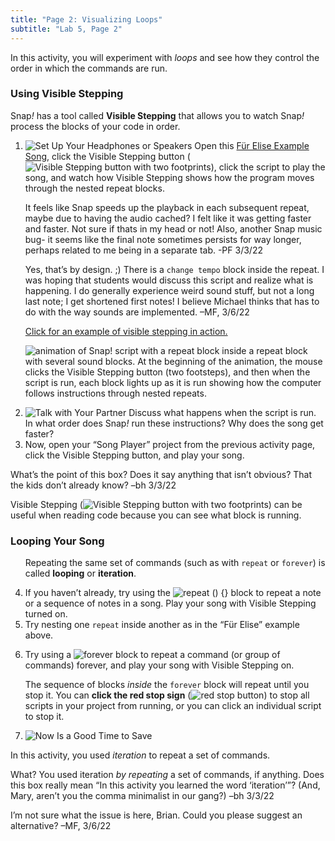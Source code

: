 ```yaml
---
title: "Page 2: Visualizing Loops"
subtitle: "Lab 5, Page 2"
---
```


::: learn
In this activity, you will experiment with <em>loops</em> and see how they control the order in which the commands are run.
:::

<h3>Using Visible Stepping</h3>

<p>Snap<em>!</em> has a tool called <strong>Visible Stepping</strong> that allows you to watch Snap<em>!</em> process the blocks of your code in order.</p>

::: forYouToDo
<ol>

<li>

<img src="/img/icons/headphones.png" title="Set Up Your Headphones or Speakers" alt="Set Up Your Headphones or Speakers" class="imageRight"/> Open this <a class="js-run snap-project" href="/prog/lab-5/sample-song-player-fur-elise.xml" title="Sample Song Player - Snap! project" target="_blank">Für Elise Example Song</a>, click the Visible Stepping button (<img src="/img/2-complexity/visible-stepping.png" title="Visible Stepping button with two footprints" alt="Visible Stepping button with two footprints" class="inline nopadtb"/>), click the script to play the song, and watch how Visible Stepping shows how the program moves through the nested repeat blocks.<br />

::: todo
<p>It feels like Snap speeds up the playback in each subsequent repeat, maybe due to having the audio cached? I felt like it was getting faster and faster. Not sure if thats in my head or not! Also, another Snap music bug- it seems like the final note sometimes persists for way longer, perhaps related to me being in a separate tab. -PF 3/3/22</p>

<p>Yes, that's by design. ;) There is a <code>change tempo</code> block inside the repeat. I was hoping that students would discuss this script and realize what is happening. I do generally experience weird sound stuff, but not a long last note; I get shortened first notes! I believe Michael thinks that has to do with the way sounds are implemented. --MF, 3/6/22</p>
:::

::: endnote
<p><a href="#hint-visible-stepping" data-toggle="collapse" title="Click for an example of visible stepping in action.">Click for an example of visible stepping in action.</a></p>

::: {#hint-visible-stepping .collapse}
<img src="/img/U2/lab01/sample-song-player-fur-elise.gif" title="animation of Snap! script with a repeat block inside a repeat block with several sound blocks. At the beginning of the animation, the mouse clicks the Visible Stepping button (two footsteps), and then when the script is run, each block lights up as it is run showing how the computer follows instructions through nested repeats." alt="animation of Snap! script with a repeat block inside a repeat block with several sound blocks. At the beginning of the animation, the mouse clicks the Visible Stepping button (two footsteps), and then when the script is run, each block lights up as it is run showing how the computer follows instructions through nested repeats." class="indent"/>
:::
:::

</li>

<li><img src="/img/icons/talk-with-your-partner.png" title="Talk with Your Partner" alt="Talk with Your Partner" class="imageRight"/> Discuss what happens when the script is run. In what order does Snap<em>!</em> run these instructions? Why does the song get faster?</li>

<li>Now, open your "Song Player" project from the previous activity page, click the Visible Stepping button, and play your song.</li>

</ol>
:::

::: endnote
::: todo
What's the point of this box? Does it say anything that isn't obvious? That the kids don't already know? --bh 3/3/22
:::

Visible Stepping (<img src="/img/2-complexity/visible-stepping.png" title="Visible Stepping button with two footprints" alt="Visible Stepping button with two footprints" class="inline nopadtb"/>) can be useful when reading code because you can see what block is running.
:::

<h3>Looping Your Song</h3>

::: forYouToDo
<ol start="4">

::: vocab
<p>Repeating the same set of commands (such as with <code>repeat</code> or <code>forever</code>) is called <strong>looping</strong> or <strong>iteration</strong>.</p>
:::

<li>If you haven't already, try using the <img src="/img/blocks/repeat.png" title="repeat () {}" alt="repeat () {}" class="inline nopadtb"/> block to repeat a note or a sequence of notes in a song. Play your song with Visible Stepping turned on.</li>

<li>Try nesting one <code>repeat</code> inside another as in the "Für Elise" example above.</li>

<li>

Try using a <img src="/img/blocks/forever-full-size.png" title="forever" alt="forever" class="inline nopadtb"/> block to repeat a command (or group of commands) forever, and play your song with Visible Stepping on.

::: {.narrower style="clear: right;"}
The sequence of blocks <em>inside</em> the <code>forever</code> block will repeat until you stop it. You can <strong>click the red stop sign</strong> (<img src="/img/1-introduction/stop_button.png" title="red stop button" alt="red stop button"/>) to stop all scripts in your project from running, or you can click an individual script to stop it.
:::

</li>

<li><img src="/img/icons/save-now.png" title="Now Is a Good Time to Save" alt="Now Is a Good Time to Save" class="inline"/></li>

</ol>
:::

::: learn
In this activity, you used <em>iteration</em> to repeat a set of commands.

::: todo
What? You used iteration <em>by repeating</em> a set of commands, if anything. Does this box really mean "In this activity you learned the word 'iteration'"? (And, Mary, aren't you the comma minimalist in our gang?) --bh 3/3/22

<p>I'm not sure what the issue is here, Brian. Could you please suggest an alternative? --MF, 3/6/22</p>
:::
:::
